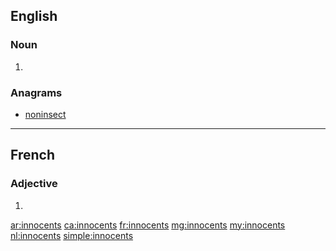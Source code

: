 ==English==

===Noun===
{{head|en|plural}}

# {{plural of|innocent|lang=en}}

===Anagrams===
* [[noninsect#English|noninsect]]

----

==French==

===Adjective===
{{fr-adj-form}}

# {{masculine plural of|innocent|lang=fr}}

[[ar:innocents]]
[[ca:innocents]]
[[fr:innocents]]
[[mg:innocents]]
[[my:innocents]]
[[nl:innocents]]
[[simple:innocents]]